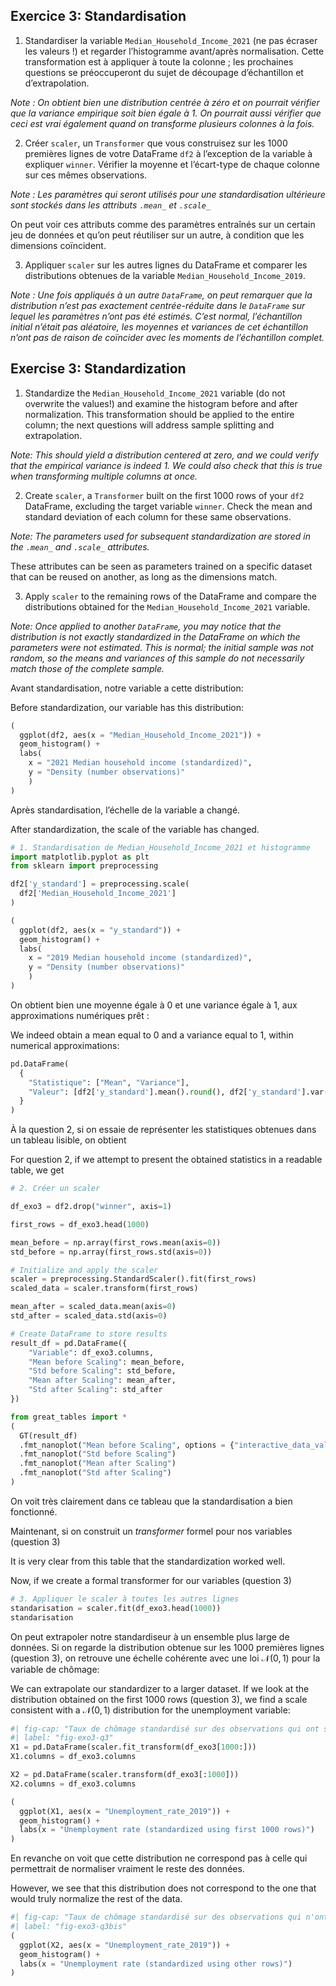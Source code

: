 :::: {.content-visible when-profile="fr"}

::: {.callout-tip}
## Exercice 3: Standardisation

1. Standardiser la variable `Median_Household_Income_2021` (ne pas écraser les valeurs !) et regarder l'histogramme avant/après normalisation. Cette transformation est à appliquer à toute la colonne ; les prochaines questions se préoccuperont du sujet de découpage d'échantillon et d'extrapolation. 

*Note : On obtient bien une distribution centrée à zéro et on pourrait vérifier que la variance empirique soit bien égale à 1. On pourrait aussi vérifier que ceci est vrai également quand on transforme plusieurs colonnes à la fois.*

2. Créer `scaler`, un `Transformer` que vous construisez sur les 1000 premières lignes de votre DataFrame `df2`  à  l'exception de la variable à expliquer `winner`. Vérifier la moyenne et l'écart-type de chaque colonne sur ces mêmes observations.

*Note : Les paramètres qui seront utilisés pour une standardisation ultérieure sont stockés dans les attributs `.mean_` et `.scale_`*

On peut voir ces attributs comme des paramètres entraînés sur un certain jeu de
données et qu'on peut réutiliser sur un autre, à condition que les
dimensions coïncident.

3. Appliquer `scaler` sur les autres lignes du DataFrame et comparer les distributions obtenues de la variable `Median_Household_Income_2019`.

*Note : Une fois appliqués à un autre `DataFrame`, on peut remarquer que la distribution n'est pas exactement centrée-réduite dans le `DataFrame` sur lequel les paramètres n'ont pas été estimés. C'est normal, l'échantillon initial n'était pas aléatoire, les moyennes et variances de cet échantillon n'ont pas de raison de coïncider avec les moments de l'échantillon complet.*

:::
::::

:::: {.content-visible when-profile="en"}

::: {.callout-tip}
## Exercise 3: Standardization

1. Standardize the `Median_Household_Income_2021` variable (do not overwrite the values!) and examine the histogram before and after normalization. This transformation should be applied to the entire column; the next questions will address sample splitting and extrapolation.

*Note: This should yield a distribution centered at zero, and we could verify that the empirical variance is indeed 1. We could also check that this is true when transforming multiple columns at once.*

2. Create `scaler`, a `Transformer` built on the first 1000 rows of your `df2` DataFrame, excluding the target variable `winner`. Check the mean and standard deviation of each column for these same observations.

*Note: The parameters used for subsequent standardization are stored in the `.mean_` and `.scale_` attributes.*

These attributes can be seen as parameters trained on a specific dataset that can be reused on another, as long as the dimensions match.

3. Apply `scaler` to the remaining rows of the DataFrame and compare the distributions obtained for the `Median_Household_Income_2021` variable.

*Note: Once applied to another `DataFrame`, you may notice that the distribution is not exactly standardized in the DataFrame on which the parameters were not estimated. This is normal; the initial sample was not random, so the means and variances of this sample do not necessarily match those of the complete sample.*

:::

::::



::: {.content-visible when-profile="fr"}
Avant standardisation, notre variable a cette distribution:
:::
::: {.content-visible when-profile="en"}

Before standardization, our variable has this distribution:
:::


```python
(
  ggplot(df2, aes(x = "Median_Household_Income_2021")) +
  geom_histogram() +
  labs(
    x = "2021 Median household income (standardized)",
    y = "Density (number observations)"
    )
)
```

::: {.content-visible when-profile="fr"}
Après standardisation, l'échelle de la variable a changé. 
:::
::: {.content-visible when-profile="en"}

After standardization, the scale of the variable has changed.
:::

```python
# 1. Standardisation de Median_Household_Income_2021 et histogramme
import matplotlib.pyplot as plt
from sklearn import preprocessing

df2['y_standard'] = preprocessing.scale(
  df2['Median_Household_Income_2021']
)

(
  ggplot(df2, aes(x = "y_standard")) +
  geom_histogram() +
  labs(
    x = "2019 Median household income (standardized)",
    y = "Density (number observations)"
    )
)
```

::: {.content-visible when-profile="fr"}
On obtient bien une moyenne égale à 0 et une variance égale à 1, aux approximations numériques prêt :
:::
::: {.content-visible when-profile="en"}

We indeed obtain a mean equal to 0 and a variance equal to 1, within numerical approximations:
:::


```python
pd.DataFrame(
  {
    "Statistique": ["Mean", "Variance"],
    "Valeur": [df2['y_standard'].mean().round(), df2['y_standard'].var()]
  }
)
```

::: {.content-visible when-profile="fr"}
À la question 2, si on essaie de représenter les statistiques obtenues dans un tableau lisible, on obtient
:::
::: {.content-visible when-profile="en"}

For question 2, if we attempt to present the obtained statistics in a readable table, we get
:::


```python
# 2. Créer un scaler

df_exo3 = df2.drop("winner", axis=1)

first_rows = df_exo3.head(1000)

mean_before = np.array(first_rows.mean(axis=0))
std_before = np.array(first_rows.std(axis=0))

# Initialize and apply the scaler
scaler = preprocessing.StandardScaler().fit(first_rows)
scaled_data = scaler.transform(first_rows)

mean_after = scaled_data.mean(axis=0)
std_after = scaled_data.std(axis=0)

# Create DataFrame to store results
result_df = pd.DataFrame({
    "Variable": df_exo3.columns,
    "Mean before Scaling": mean_before,
    "Std before Scaling": std_before,
    "Mean after Scaling": mean_after,
    "Std after Scaling": std_after
})
```

```python
from great_tables import *
(
  GT(result_df)
  .fmt_nanoplot("Mean before Scaling", options = {"interactive_data_values": False})
  .fmt_nanoplot("Std before Scaling")
  .fmt_nanoplot("Mean after Scaling")
  .fmt_nanoplot("Std after Scaling")
)
```

::: {.content-visible when-profile="fr"}
On voit très clairement dans ce tableau que la standardisation a bien fonctionné. 

Maintenant, si on construit un _transformer_ formel pour nos variables (question 3)
:::

::: {.content-visible when-profile="en"}
It is very clear from this table that the standardization worked well.

Now, if we create a formal transformer for our variables (question 3)
:::


```python
# 3. Appliquer le scaler à toutes les autres lignes
standarisation = scaler.fit(df_exo3.head(1000))
standarisation
```


::: {.content-visible when-profile="fr"}
On peut extrapoler notre standardiseur à un ensemble plus large de données. Si on regarde la distribution obtenue sur les 1000 premières lignes (question 3), on retrouve une échelle cohérente avec une loi $\mathcal{N(0,1)}$ pour la variable de chômage:
:::
::: {.content-visible when-profile="en"}

We can extrapolate our standardizer to a larger dataset. If we look at the distribution obtained on the first 1000 rows (question 3), we find a scale consistent with a $\mathcal{N(0,1)}$ distribution for the unemployment variable:
:::


```python
#| fig-cap: "Taux de chômage standardisé sur des observations qui ont servi à l'entraînement"
#| label: "fig-exo3-q3"
X1 = pd.DataFrame(scaler.fit_transform(df_exo3[1000:]))
X1.columns = df_exo3.columns

X2 = pd.DataFrame(scaler.transform(df_exo3[:1000]))
X2.columns = df_exo3.columns

(
  ggplot(X1, aes(x = "Unemployment_rate_2019")) +
  geom_histogram() +
  labs(x = "Unemployment rate (standardized using first 1000 rows)")
)
```

::: {.content-visible when-profile="fr"}
En revanche on voit que cette distribution ne correspond pas à celle qui permettrait de normaliser vraiment le reste des données. 
:::
::: {.content-visible when-profile="en"}

However, we see that this distribution does not correspond to the one that would truly normalize the rest of the data.
:::


```python
#| fig-cap: "Taux de chômage standardisé sur des observations qui n'ont pas servi à l'entraînement"
#| label: "fig-exo3-q3bis"
(
  ggplot(X2, aes(x = "Unemployment_rate_2019")) +
  geom_histogram() +
  labs(x = "Unemployment rate (standardized using other rows)")
)
```
